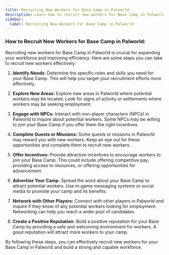```yaml
---
title: Recruiting New Workers for Base Camp in Palworld
description: Learn how to recruit new workers for Base Camp in Palworld
sidebar:
  label: Recruiting New Workers for Base Camp in Palworld
---
```


### How to Recruit New Workers for Base Camp in Palworld:

Recruiting new workers for Base Camp in Palworld is crucial for expanding your workforce and improving efficiency. Here are some steps you can take to recruit new workers effectively:

1. **Identify Needs:** Determine the specific roles and skills you need for your Base Camp. This will help you target your recruitment efforts more effectively.

2. **Explore New Areas:** Explore new areas in Palworld where potential workers may be located. Look for signs of activity or settlements where workers may be seeking employment.

3. **Engage with NPCs:** Interact with non-player characters (NPCs) in Palworld to inquire about potential workers. Some NPCs may be willing to join your Base Camp if you offer them the right incentives.

4. **Complete Quests or Missions:** Some quests or missions in Palworld may reward you with new workers. Keep an eye out for these opportunities and complete them to recruit new workers.

5. **Offer Incentives:** Provide attractive incentives to encourage workers to join your Base Camp. This could include offering competitive pay, providing access to resources, or offering opportunities for advancement.

6. **Advertise Your Camp:** Spread the word about your Base Camp to attract potential workers. Use in-game messaging systems or social media to promote your camp and its benefits.

7. **Network with Other Players:** Connect with other players in Palworld and inquire if they know of any potential workers looking for employment. Networking can help you reach a wider pool of candidates.

8. **Create a Positive Reputation:** Build a positive reputation for your Base Camp by providing a safe and welcoming environment for workers. A good reputation will attract more workers to your camp.

By following these steps, you can effectively recruit new workers for your Base Camp in Palworld and build a strong and capable workforce.
